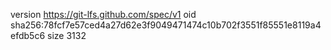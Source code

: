 version https://git-lfs.github.com/spec/v1
oid sha256:78fcf7e57ced4a27d62e3f9049471474c10b702f3551f85551e8119a4efdb5c6
size 3132
